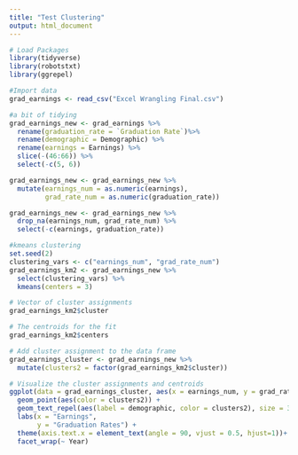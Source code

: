 ```yaml
---
title: "Test Clustering"
output: html_document
---
```


```r
# Load Packages
library(tidyverse)
library(robotstxt)
library(ggrepel)

#Import data
grad_earnings <- read_csv("Excel Wrangling Final.csv")

#a bit of tidying
grad_earnings_new <- grad_earnings %>%
  rename(graduation_rate = `Graduation Rate`)%>%
  rename(demographic = Demographic) %>%
  rename(earnings = Earnings) %>%
  slice(-(46:66)) %>%
  select(-c(5, 6)) 

grad_earnings_new <- grad_earnings_new %>%
  mutate(earnings_num = as.numeric(earnings),
         grad_rate_num = as.numeric(graduation_rate))

grad_earnings_new <- grad_earnings_new %>%
  drop_na(earnings_num, grad_rate_num) %>%
  select(-c(earnings, graduation_rate))

#kmeans clustering
set.seed(2)
clustering_vars <- c("earnings_num", "grad_rate_num")
grad_earnings_km2 <- grad_earnings_new %>% 
  select(clustering_vars) %>% 
  kmeans(centers = 3)

# Vector of cluster assignments
grad_earnings_km2$cluster

# The centroids for the fit
grad_earnings_km2$centers

# Add cluster assignment to the data frame
grad_earnings_cluster <- grad_earnings_new %>%
  mutate(clusters2 = factor(grad_earnings_km2$cluster)) 

# Visualize the cluster assignments and centroids
ggplot(data = grad_earnings_cluster, aes(x = earnings_num, y = grad_rate_num)) +
  geom_point(aes(color = clusters2)) +
  geom_text_repel(aes(label = demographic, color = clusters2), size = 3) +
  labs(x = "Earnings", 
       y = "Graduation Rates") +
  theme(axis.text.x = element_text(angle = 90, vjust = 0.5, hjust=1))+
  facet_wrap(~ Year)
```

